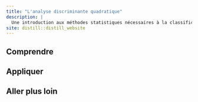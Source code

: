 ```yaml
---
title: "L'analyse discriminante quadratique"
description: |
  Une introduction aux méthodes statistiques nécessaires à la classification
site: distill::distill_website
---
```


## Comprendre

## Appliquer

## Aller plus loin
